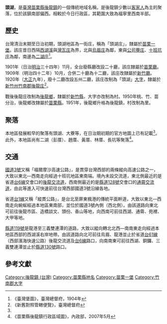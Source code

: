 {{noteTA　
|1 = zh-cn:庄; zh-hk:庄; zh-tw:庄;
}}
'''頭湖'''，是[[臺灣|臺灣]][[苗栗縣|苗栗縣]][[後龍鎮_(台灣)|後龍鎮]]的一個傳統地域名稱，是後龍鎮少數以[[客家人|客家人]]為主的聚落，位於該鎮南部偏西。相較於今日行政區，其範圍大致為福寧里西南半部。

==歷史==
台灣清治末期至日治初期，頭湖地區為一街庄，稱為「頭湖庄」，隸屬於[[苗栗一堡|苗栗一堡]]。該庄昔日西隔[[西湖溪|西湖溪]]與[[灣瓦庄|灣瓦庄]]為界，北與[[烏眉庄|烏眉庄]]為鄰，東與[[公司藔庄|公司藔庄]]、[[十班坑庄|十班坑庄]]為鄰，南邊為[[二湖庄|二湖庄]]<ref name="臺灣堡圖">《臺灣堡圖》，臺灣總督府，1904年</ref>。

1901年（日治[[明治|明治]]三十四年）11月，全台廢縣廳改設二十廳，該庄隸屬於[[苗栗廳|苗栗廳]]。1909年（明治四十二年）10月，合併二十廳為十二廳，該庄改隸屬於[[新竹廳|新竹廳]]。1920年（[[大正|大正]]九年），廢十二廳改設五州二廳，該庄改制為「頭湖」[[大字|大字]]，隸屬於[[新竹州|新竹州]][[竹南郡|竹南郡]][[後龍庄|後龍庄]]<ref>《新舊對照管轄便覽》，臺灣總督府</ref>。

戰後後龍庄改制為[[後龍鄉|後龍鄉]]，隸屬於[[新竹縣|新竹縣]]，大字亦改制為村。1950年桃、竹、苗分治，後龍鄉改隸屬於[[苗栗縣|苗栗縣]]。1951年，後龍鄉升格為後龍鎮，村改制為里。

==聚落==
本地區發展較早的聚落有頭湖、大藔等，在日治期初期的官方地圖上已有記載<ref name="臺灣堡圖"/>。此外，本地區尚有二湖（彭厝）、趙厝、黃厝、林厝、長坑等聚落<ref>《苗栗縣後龍鎮行政區域圖》，內政部，2007年5月</ref>。

==交通==
[[福爾摩沙高速公路|國道3號]]又稱「福爾摩沙高速公路」，是貫穿台灣西部的兩條縱向高速公路之一，大致以東北—西南走向經過十班坑地區東南端。境內未設交流道，東北側最近的是省道[[台6線|台6線]]交會口的[[後龍交流道|後龍交流道]]，西南側最近的是[[縣道128號|縣道128號]]交會口的[[通霄交流道|通霄交流道]]，由此等進入可快速前往台灣西部國道3號沿線各地。

省道[[台1線|台1線]]又稱「縱貫公路」，是台北至屏東楓港的傳統平面幹道，大致以東北—西南走向蜿蜒經過本地區東南部，並位於國道3號內側（西北側）。由該道路向東北可前往後龍市區、造橋談文、頭份、香山等地，向西南可前往西湖、通霄、苑裡、大甲等地。

[[縣道119號|縣道119號]]是龍港至三義雙連潭的道路，大致以縱向轉北北西—南南東走向經過本地區西部的西湖溪右岸地帶。由該道路向北可前往烏眉、龍港並止於省道[[台61線|台61線]]（西部濱海快速公路）後龍交流道及[[台6線|台6線]]路口，向南南東可前往西湖、銅鑼、三義雙連潭並止於[[縣道130號|縣道130號]]路口。

==參考文獻==
{{reflist}}

{{竹南郡}}

[[Category:後龍鎮_(台灣)|Category:後龍鎮 (台灣)]]
[[Category:苗栗縣地名|Category:苗栗縣地名]]
[[Category:苗栗一堡|Category:苗栗一堡]]
[[Category:竹南郡大字|Category:竹南郡大字]]